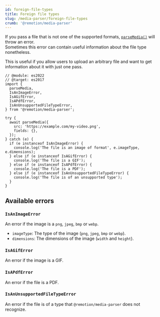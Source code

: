 ```yaml
---
id: foreign-file-types
title: Foreign file types
slug: /media-parser/foreign-file-types
crumb: '@remotion/media-parser'
---
```


If you pass a file that is not one of the supported formats, [`parseMedia()`](/docs/parse-media) will throw an error.  
Sometimes this error can contain useful information about the file type nonetheless.

This is useful if you allow users to upload an arbitrary file and want to get information about it with just one pass.

```tsx twoslash title="Get information about a video, or get the file type if it's not a video"
// @module: es2022
// @target: es2017
import {
  parseMedia,
  IsAnImageError,
  IsAGifError,
  IsAPdfError,
  IsAnUnsupportedFileTypeError,
} from '@remotion/media-parser';

try {
  await parseMedia({
    src: 'https://example.com/my-video.png',
    fields: {},
  });
} catch (e) {
  if (e instanceof IsAnImageError) {
    console.log('The file is an image of format', e.imageType, e.dimensions);
  } else if (e instanceof IsAGifError) {
    console.log('The file is a GIF');
  } else if (e instanceof IsAPdfError) {
    console.log('The file is a PDF');
  } else if (e instanceof IsAnUnsupportedFileTypeError) {
    console.log('The file is of an unsupported type');
  }
}
```

## Available errors

### `IsAnImageError`

An error if the image is a `png`, `jpeg`, `bmp` or `webp`.

- `imageType`: The type of the image (`png`, `jpeg`, `bmp` or `webp`).
- `dimensions`: The dimensions of the image (`width` and `height`).

### `IsAGifError`

An error if the image is a GIF.

### `IsAPdfError`

An error if the file is a PDF.

### `IsAnUnsupportedFileTypeError`

An error if the file is of a type that `@remotion/media-parser` does not recognize.
